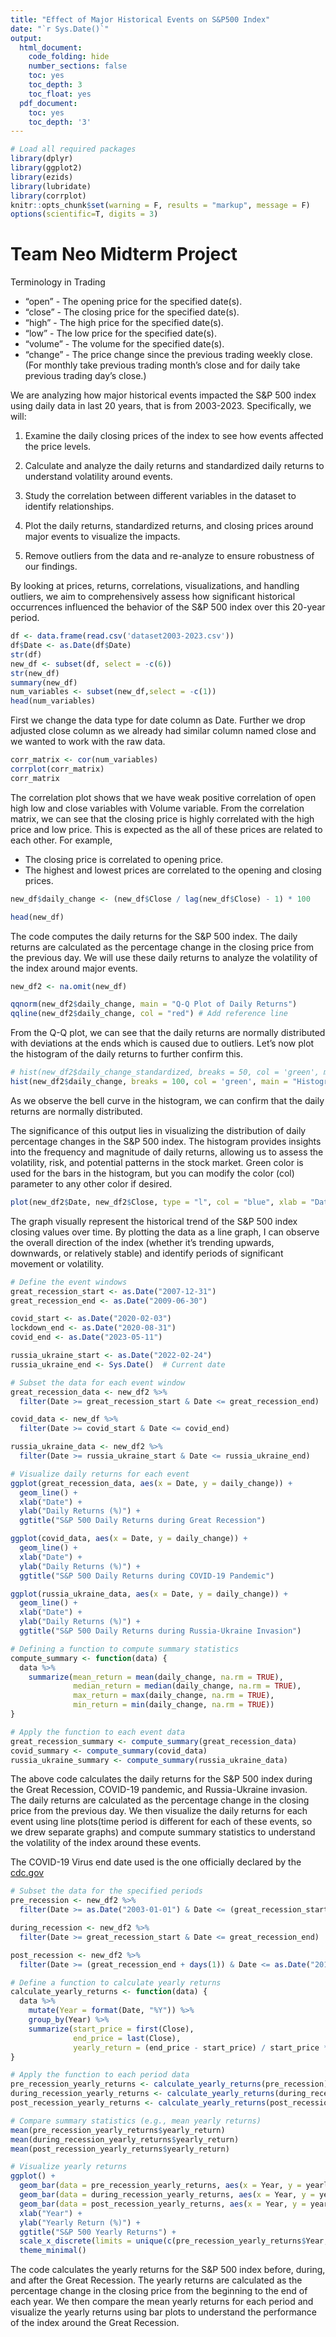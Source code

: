 ```yaml
---
title: "Effect of Major Historical Events on S&P500 Index"
date: "`r Sys.Date()`"
output:
  html_document:
    code_folding: hide
    number_sections: false
    toc: yes
    toc_depth: 3
    toc_float: yes
  pdf_document:
    toc: yes
    toc_depth: '3'
---
```


```r
# Load all required packages
library(dplyr)
library(ggplot2)
library(ezids)
library(lubridate)
library(corrplot)
knitr::opts_chunk$set(warning = F, results = "markup", message = F)
options(scientific=T, digits = 3) 
```



# Team Neo Midterm Project

Terminology in Trading

+ "open" - The opening price for the specified date(s).
+ "close" - The closing price for the specified date(s).
+ "high" - The high price for the specified date(s).
+ "low" - The low price for the specified date(s).
+ "volume" - The volume for the specified date(s).
+ "change" - The price change since the previous trading weekly close.
             (For monthly take previous trading month’s close and for daily take previous
             trading day’s close.)


We are analyzing how major historical events impacted the S&P 500 index using daily data in last 20 years, that is from 2003-2023. Specifically, we will:

1. Examine the daily closing prices of the index to see how events affected the price levels.

2. Calculate and analyze the daily returns and standardized daily returns to understand volatility around events. 

3. Study the correlation between different variables in the dataset to identify relationships.

4. Plot the daily returns, standardized returns, and closing prices around major events to visualize the impacts.

5. Remove outliers from the data and re-analyze to ensure robustness of our findings.

By looking at prices, returns, correlations, visualizations, and handling outliers, we aim to comprehensively assess how significant historical occurrences influenced the behavior of the S&P 500 index over this 20-year period.




```r
df <- data.frame(read.csv('dataset2003-2023.csv'))
df$Date <- as.Date(df$Date)
str(df)
new_df <- subset(df, select = -c(6))
str(new_df)
summary(new_df)
num_variables <- subset(new_df,select = -c(1))
head(num_variables)
```

First we change the data type for date column as Date.
Further we drop adjusted close column as we already had similar column named close and we wanted to work with the raw data.



```r
corr_matrix <- cor(num_variables)
corrplot(corr_matrix)
corr_matrix
```
The correlation plot shows that we have weak positive correlation of open high low and close variables with Volume variable.
From the correlation matrix, we can see that the closing price is highly correlated with the high price and low price. This is expected as the all of these prices are related to each other. For example,

- The closing price is correlated to opening price.
- The highest and lowest prices are correlated to the opening and closing prices.

```r
new_df$daily_change <- (new_df$Close / lag(new_df$Close) - 1) * 100

head(new_df)
```
The code computes the daily returns for the S&P 500 index. The daily returns are calculated as the percentage change in the closing price from the previous day. We will use these daily returns to analyze the volatility of the index around major events.

```r
new_df2 <- na.omit(new_df)

qqnorm(new_df2$daily_change, main = "Q-Q Plot of Daily Returns")
qqline(new_df2$daily_change, col = "red") # Add reference line

```

From the Q-Q plot, we can see that the daily returns are normally distributed with deviations at the ends which is caused due to outliers. Let's now plot the histogram of the daily returns to further confirm this.


```r
# hist(new_df2$daily_change_standardized, breaks = 50, col = 'green', main = "Histogram daily returns standardized distribution",xlab = "daily returns")
hist(new_df2$daily_change, breaks = 100, col = 'green', main = "Histogram daily returns distribution",xlab = "daily returns")
```
As we observe the bell curve in the histogram, we can confirm that the daily returns are normally distributed.

The significance of this output lies in visualizing the distribution of daily percentage changes in the S&P 500 index. The histogram provides insights into the frequency and magnitude of daily returns, allowing us to assess the volatility, risk, and potential patterns in the stock market. Green color is used for the bars in the histogram, but you can modify the color (col) parameter to any other color if desired.

```r
plot(new_df2$Date, new_df2$Close, type = "l", col = "blue", xlab = "Date", ylab = "Close", main = "Close of S&P500 Index")
```

The graph visually represent the historical trend of the S&P 500 index closing values over time. By plotting the data as a line graph, I can observe the overall direction of the index (whether it's trending upwards, downwards, or relatively stable) and identify periods of significant movement or volatility.

```r

# Define the event windows
great_recession_start <- as.Date("2007-12-31")
great_recession_end <- as.Date("2009-06-30")

covid_start <- as.Date("2020-02-03")
lockdown_end <- as.Date("2020-08-31")
covid_end <- as.Date("2023-05-11")

russia_ukraine_start <- as.Date("2022-02-24")
russia_ukraine_end <- Sys.Date()  # Current date

# Subset the data for each event window
great_recession_data <- new_df2 %>%
  filter(Date >= great_recession_start & Date <= great_recession_end)

covid_data <- new_df %>%
  filter(Date >= covid_start & Date <= covid_end)

russia_ukraine_data <- new_df2 %>%
  filter(Date >= russia_ukraine_start & Date <= russia_ukraine_end)

# Visualize daily returns for each event
ggplot(great_recession_data, aes(x = Date, y = daily_change)) +
  geom_line() +
  xlab("Date") +
  ylab("Daily Returns (%)") +
  ggtitle("S&P 500 Daily Returns during Great Recession")

ggplot(covid_data, aes(x = Date, y = daily_change)) +
  geom_line() +
  xlab("Date") +
  ylab("Daily Returns (%)") +
  ggtitle("S&P 500 Daily Returns during COVID-19 Pandemic")

ggplot(russia_ukraine_data, aes(x = Date, y = daily_change)) +
  geom_line() +
  xlab("Date") +
  ylab("Daily Returns (%)") +
  ggtitle("S&P 500 Daily Returns during Russia-Ukraine Invasion")

# Defining a function to compute summary statistics
compute_summary <- function(data) {
  data %>%
    summarize(mean_return = mean(daily_change, na.rm = TRUE),
              median_return = median(daily_change, na.rm = TRUE),
              max_return = max(daily_change, na.rm = TRUE),
              min_return = min(daily_change, na.rm = TRUE))
}

# Apply the function to each event data
great_recession_summary <- compute_summary(great_recession_data)
covid_summary <- compute_summary(covid_data)
russia_ukraine_summary <- compute_summary(russia_ukraine_data)

```
The above code calculates the daily returns for the S&P 500 index during the Great Recession, COVID-19 pandemic, and Russia-Ukraine invasion. The daily returns are calculated as the percentage change in the closing price from the previous day. We then visualize the daily returns for each event using line plots(time period is different for each of these events, so we drew separate graphs) and compute summary statistics to understand the volatility of the index around these events.

The COVID-19 Virus end date used is the one officially declared by the [cdc.gov](https://www.cdc.gov/coronavirus/2019-ncov/your-health/end-of-phe.html)

```r
# Subset the data for the specified periods
pre_recession <- new_df2 %>%
  filter(Date >= as.Date("2003-01-01") & Date <= (great_recession_start - days(1)))

during_recession <- new_df2 %>%
  filter(Date >= great_recession_start & Date <= great_recession_end)

post_recession <- new_df2 %>%
  filter(Date >= (great_recession_end + days(1)) & Date <= as.Date("2019-12-31"))

# Define a function to calculate yearly returns
calculate_yearly_returns <- function(data) {
  data %>%
    mutate(Year = format(Date, "%Y")) %>%
    group_by(Year) %>%
    summarize(start_price = first(Close),
              end_price = last(Close),
              yearly_return = (end_price - start_price) / start_price * 100)
}

# Apply the function to each period data
pre_recession_yearly_returns <- calculate_yearly_returns(pre_recession)
during_recession_yearly_returns <- calculate_yearly_returns(during_recession)
post_recession_yearly_returns <- calculate_yearly_returns(post_recession)

# Compare summary statistics (e.g., mean yearly returns)
mean(pre_recession_yearly_returns$yearly_return)
mean(during_recession_yearly_returns$yearly_return)
mean(post_recession_yearly_returns$yearly_return)

# Visualize yearly returns
ggplot() +
  geom_bar(data = pre_recession_yearly_returns, aes(x = Year, y = yearly_return), stat = "identity", fill = "steelblue") +
  geom_bar(data = during_recession_yearly_returns, aes(x = Year, y = yearly_return), stat = "identity", fill = "firebrick") +
  geom_bar(data = post_recession_yearly_returns, aes(x = Year, y = yearly_return), stat = "identity", fill = "forestgreen") +
  xlab("Year") +
  ylab("Yearly Return (%)") +
  ggtitle("S&P 500 Yearly Returns") +
  scale_x_discrete(limits = unique(c(pre_recession_yearly_returns$Year, during_recession_yearly_returns$Year, post_recession_yearly_returns$Year))) +
  theme_minimal()
```
The code calculates the yearly returns for the S&P 500 index before, during, and after the Great Recession. The yearly returns are calculated as the percentage change in the closing price from the beginning to the end of each year. We then compare the mean yearly returns for each period and visualize the yearly returns using bar plots to understand the performance of the index around the Great Recession.

